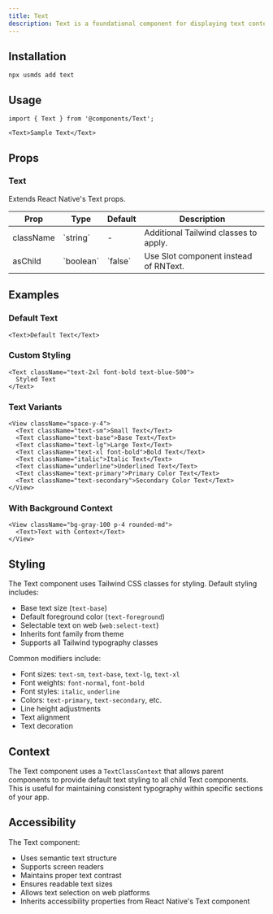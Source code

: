 ```yaml
---
title: Text
description: Text is a foundational component for displaying text content with consistent styling.
---
```


<DemoButton href="https://usmds-showcase.expo.app/components/text"/>

## Installation

```package-install
npx usmds add text
```

## Usage

```tsx
import { Text } from '@components/Text';

<Text>Sample Text</Text>
```

## Props

### Text

Extends React Native's Text props.

<table>
  <thead>
    <tr>
      <th>Prop</th>
      <th>Type</th>
      <th>Default</th>
      <th>Description</th>
    </tr>
  </thead>
  <tbody>
    <tr>
      <td>className</td>
      <td>`string`</td>
      <td>-</td>
      <td>Additional Tailwind classes to apply.</td>
    </tr>
    <tr>
      <td>asChild</td>
      <td>`boolean`</td>
      <td>`false`</td>
      <td>Use Slot component instead of RNText.</td>
    </tr>
  </tbody>
</table>

## Examples

### Default Text

```tsx
<Text>Default Text</Text>
```

### Custom Styling

```tsx
<Text className="text-2xl font-bold text-blue-500">
  Styled Text
</Text>
```

### Text Variants

```tsx
<View className="space-y-4">
  <Text className="text-sm">Small Text</Text>
  <Text className="text-base">Base Text</Text>
  <Text className="text-lg">Large Text</Text>
  <Text className="text-xl font-bold">Bold Text</Text>
  <Text className="italic">Italic Text</Text>
  <Text className="underline">Underlined Text</Text>
  <Text className="text-primary">Primary Color Text</Text>
  <Text className="text-secondary">Secondary Color Text</Text>
</View>
```

### With Background Context

```tsx
<View className="bg-gray-100 p-4 rounded-md">
  <Text>Text with Context</Text>
</View>
```

## Styling

The Text component uses Tailwind CSS classes for styling. Default styling includes:

- Base text size (`text-base`)
- Default foreground color (`text-foreground`)
- Selectable text on web (`web:select-text`)
- Inherits font family from theme
- Supports all Tailwind typography classes

Common modifiers include:
- Font sizes: `text-sm`, `text-base`, `text-lg`, `text-xl`
- Font weights: `font-normal`, `font-bold`
- Font styles: `italic`, `underline`
- Colors: `text-primary`, `text-secondary`, etc.
- Line height adjustments
- Text alignment
- Text decoration

## Context

The Text component uses a `TextClassContext` that allows parent components to provide default text styling to all child Text components. This is useful for maintaining consistent typography within specific sections of your app.

## Accessibility

The Text component:
- Uses semantic text structure
- Supports screen readers
- Maintains proper text contrast
- Ensures readable text sizes
- Allows text selection on web platforms
- Inherits accessibility properties from React Native's Text component